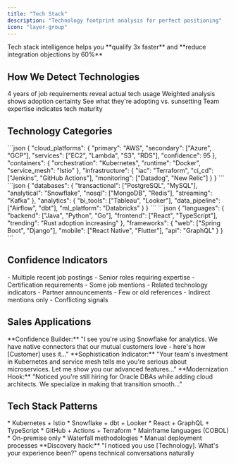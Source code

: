 ```yaml
---
title: "Tech Stack"
description: "Technology footprint analysis for perfect positioning"
icon: "layer-group"
---
```


<Info>
  Tech stack intelligence helps you **qualify 3x faster** and **reduce integration objections by 60%**
</Info>

## How We Detect Technologies

<CardGroup cols={2}>
  <Card title="Job Posting Analysis" icon="briefcase" color="#8b5cf6">
    4 years of job requirements reveal actual tech usage
  </Card>
  <Card title="Confidence Scoring" icon="percent" color="#8b5cf6">
    Weighted analysis shows adoption certainty
  </Card>
  <Card title="Trend Detection" icon="chart-line" color="#8b5cf6">
    See what they're adopting vs. sunsetting
  </Card>
  <Card title="Skills Mapping" icon="code" color="#8b5cf6">
    Team expertise indicates tech maturity
  </Card>
</CardGroup>

## Technology Categories

<Tabs>
  <Tab title="☁️ Cloud & Infra">
    ```json
    {
      "cloud_platforms": {
        "primary": "AWS",
        "secondary": ["Azure", "GCP"],
        "services": ["EC2", "Lambda", "S3", "RDS"],
        "confidence": 95
      },
      "containers": {
        "orchestration": "Kubernetes",
        "runtime": "Docker",
        "service_mesh": "Istio"
      },
      "infrastructure": {
        "iac": "Terraform",
        "ci_cd": ["Jenkins", "GitHub Actions"],
        "monitoring": ["Datadog", "New Relic"]
      }
    }
    ```
  </Tab>
  <Tab title="📊 Data Stack">
    ```json
    {
      "databases": {
        "transactional": ["PostgreSQL", "MySQL"],
        "analytical": "Snowflake",
        "nosql": ["MongoDB", "Redis"],
        "streaming": "Kafka"
      },
      "analytics": {
        "bi_tools": ["Tableau", "Looker"],
        "data_pipeline": ["Airflow", "dbt"],
        "ml_platform": "Databricks"
      }
    }
    ```
  </Tab>
  <Tab title="🔧 Dev Tools">
    ```json
    {
      "languages": {
        "backend": ["Java", "Python", "Go"],
        "frontend": ["React", "TypeScript"],
        "trending": "Rust adoption increasing"
      },
      "frameworks": {
        "web": ["Spring Boot", "Django"],
        "mobile": ["React Native", "Flutter"],
        "api": "GraphQL"
      }
    }
    ```
  </Tab>
</Tabs>

## Confidence Indicators

<Steps>
  <Step title="High Confidence (90%+)">
    - Multiple recent job postings
    - Senior roles requiring expertise
    - Certification requirements
  </Step>
  <Step title="Medium Confidence (60-89%)">
    - Some job mentions
    - Related technology indicators
    - Partner announcements
  </Step>
  <Step title="Low Confidence (<60%)">
    - Few or old references
    - Indirect mentions only
    - Conflicting signals
  </Step>
</Steps>

## Sales Applications

<AccordionGroup>
  <Accordion title="Integration Conversations" icon="plug">
    <Card>
      **Confidence Builder:**
      "I see you're using Snowflake for analytics. We have native connectors
      that our mutual customers love - here's how [Customer] uses it..."
    </Card>
  </Accordion>
  <Accordion title="Technical Maturity" icon="gauge">
    <Card>
      **Sophistication Indicator:**
      "Your team's investment in Kubernetes and service mesh tells me you're
      serious about microservices. Let me show you our advanced features..."
    </Card>
  </Accordion>
  <Accordion title="Migration Opportunities" icon="shuffle">
    <Card>
      **Modernization Hook:**
      "Noticed you're still hiring for Oracle DBAs while adding cloud architects.
      We specialize in making that transition smooth..."
    </Card>
  </Accordion>
</AccordionGroup>

## Tech Stack Patterns

<Grid cols={2}>
  <Card title="Modern Stack Signals" icon="rocket">
    * Kubernetes + Istio
    * Snowflake + dbt + Looker
    * React + GraphQL + TypeScript
    * GitHub + Actions + Terraform
  </Card>

  <Card title="Legacy Indicators" icon="server">
    * Mainframe languages (COBOL)
    * On-premise only
    * Waterfall methodologies
    * Manual deployment processes
  </Card>
</Grid>

<Tip>
  **Discovery hack:** "I noticed you use [Technology]. What's your experience been?" opens technical conversations naturally
</Tip>